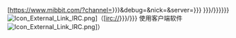 <span class="plainlinks">[https://www.mibbit.com/?channel={{urlencode:{{{channel|{{{2|#wikipedia-zh}}}}}}}}&debug={{urlencode:{{{debug|}}}}}&nick={{urlencode:{{{nick|}}}}}&server={{urlencode:{{{server|{{{1|irc.freenode.net}}}}}}}} {{{display|irc://{{{server|{{{1|irc.freenode.net}}}}}}/{{{channel|{{{2|#wikipedia-zh}}}}}}}}}[[File:Icon_External_Link_IRC.png|link=]]]（[irc://{{{server|{{{1|irc.freenode.net}}}}}}/{{{channel|{{{2|#wikipedia-zh}}}}}} 使用客户端软件[[File:Icon_External_Link_IRC.png|link=]]]）</span>